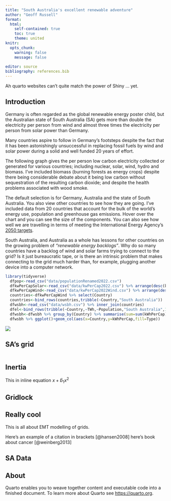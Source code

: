 ```yaml
---
title: "South Australia's excellent renewable adventure"
author: "Geoff Russell"
format: 
  html: 
    self-contained: true
    toc: true
    theme: united
knitr: 
  opts_chunk: 
    warning: false
    message: false
    
editor: source
bibliography: references.bib
---
```


Ah quarto websites can't quite match the power of Shiny ... yet. 

## Introduction

Germany is often regarded as the global renewable energy poster child, but the Australian state of South Australia (SA) gets more than double the electricity per person from wind and almost three times the electricity per person from solar power than Germany.

Many countries aspire to follow in Germany's footsteps despite the fact that it has been astonishingly unsuccessful in replacing fossil fuels by wind and solar power during a solid and well funded 20 years of effort.

The following graph gives the per person low carbon electricity collected or generated for various countries; including nuclear, solar, wind, hydro and biomass. I've included biomass (burning forests as energy crops) despite there being considerable debate about it being low carbon without sequestration of the resulting carbon dioxide; and despite the health problems associated with wood smoke.

The default selection is for Germany, Australia and the state of South Australia. You also view other countries to see how they are going. I've included data from 20 countries that account for the bulk of the world's energy use, population and greenhouse gas emissions. Hover over the chart and you can see the size of the components. You can also see how well we are travelling in terms of meeting the International Energy Agency's [2050 targets](https://www.iea.org/reports/net-zero-roadmap-a-global-pathway-to-keep-the-15-0c-goal-in-reach "IEA Net Zero by 2050 plan (2023 update)").

South Australia, and Australia as a whole has lessons for other countries on the growing problem of *"renewable energy backlogs"*. Why do so many countries have a backlog of wind and solar farms trying to connect to the grid? Is it just bureaucratic tape, or is there an intrinsic problem that makes connecting to the grid much harder than, for example, plugging another device into a computer network.

```r
library(tidyverse)
  dfpop<-read_csv("data/populationRenamed2022.csv")
  dfkwPerCapSolar<-read_csv("data/kwPerCap2022.csv") %>% arrange(desc(kwPerCap)) %>% slice_head(n=20)
  dfkwPerCapWind<-read_csv("data/kwPerCap2022Wind.csv") %>% arrange(desc(kwPerCap)) %>% slice_head(n=20)
  countries<-dfkwPerCapWind %>% select(Country)
  countries<-bind_rows(countries,tribble(~Country,"South Australia"))
  dfwsbh<-read_csv("data/wsbh.csv") %>% inner_join(countries)
  dfel<-bind_rows(tribble(~Country,~TWh,~Population,"South Australia",14.2,1.8e6),(read_csv("data/el.csv") %>% inner_join(countries)))
  dfwsbh<-dfwsbh %>% group_by(Country) %>% summarise(sum=sum(kWhPerCap)) %>% ungroup() %>% inner_join(dfwsbh)
  dfwsbh %>% ggplot()+geom_col(aes(x=Country,y=kWhPerCap,fill=Type))
```

![](images/wind-vs-demand-heatwave-2019.png){fig-align="center"}

## SA's grid

```r

```

## Inertia

This in inline equation $x+\hat{b}_1x^2$

## Gridlock

::: callout-note
## Really cool

This is all about EMT modelling of grids.
:::

Here's an example of a citation in brackets [@hansen2008] here's book about cancer [@weinberg2013]

## SA Data

## About

Quarto enables you to weave together content and executable code into a finished document. To learn more about Quarto see <https://quarto.org>.
